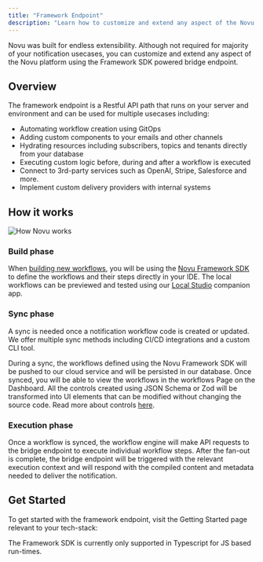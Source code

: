 ```yaml
---
title: "Framework Endpoint"
description: "Learn how to customize and extend any aspect of the Novu platform using the Framework SDK powered bridge endpoint."
---
```



Novu was built for endless extensibility. Although not required for majority of your notification usecases, you can customize and extend any aspect of the Novu platform using the Framework SDK powered bridge endpoint.

## Overview

The framework endpoint is a Restful API path that runs on your server and environment and can be used for multiple usecases including:

- Automating workflow creation using GitOps
- Adding custom components to your emails and other channels
- Hydrating resources including subscribers, topics and tenants directly from your database
- Executing custom logic before, during and after a workflow is executed
- Connect to 3rd-party services such as OpenAI, Stripe, Salesforce and more.
- Implement custom delivery providers with internal systems

## How it works

<img src="/images/novu-works.png" alt="How Novu works" className="rounded-lg border" />

### Build phase

When [building new workflows](/docs/workflow/overview), you will be using the [Novu Framework SDK](/docs/framework/typescript/overview) to define the workflows and their steps directly in your IDE. The local workflows can be previewed and tested using our [Local Studio](/docs/framework/studio) companion app.

### Sync phase

A sync is needed once a notification workflow code is created or updated. We offer multiple sync methods including CI/CD integrations and a custom CLI tool.

During a sync, the workflows defined using the Novu Framework SDK will be pushed to our cloud service and will be persisted in our database. 
Once synced, you will be able to view the workflows in the workflows Page on the Dashboard. All the controls created using JSON Schema or Zod will be transformed into UI elements that can be modified without changing the source code. Read more about controls [here](/docs/framework/controls).

### Execution phase

Once a workflow is synced, the workflow engine will make API requests to the bridge endpoint to execute individual workflow steps.
After the fan-out is complete, the bridge endpoint will be triggered with the relevant execution context and will respond with the compiled content and metadata needed to deliver the notification.

## Get Started

To get started with the framework endpoint, visit the Getting Started page relevant to your tech-stack:

<Cards>
  <Card title="Next.js" href="/docs/framework/quickstart/nextjs" />
  <Card title="Express.js" href="/docs/framework/quickstart/express" />
  <Card title="Remix" href="/docs/framework/quickstart/remix" />
  <Card title="NestJS" href="/docs/framework/quickstart/nestjs" />
  <Card title="Svelte" href="/docs/framework/quickstart/svelte" />
  <Card title="Nuxt" href="/docs/framework/quickstart/nuxt" />
  <Card title="H3" href="/docs/framework/quickstart/h3" />
  <Card title="Lambda" href="/docs/framework/quickstart/lambda" />
</Cards>

<Callout type="info" className="mt-4">
    The Framework SDK is currently only supported in Typescript for JS based run-times.
</Callout>
